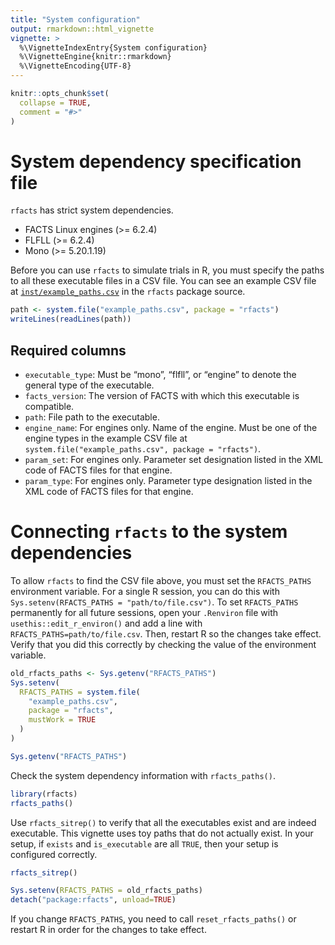 ```yaml
---
title: "System configuration"
output: rmarkdown::html_vignette
vignette: >
  %\VignetteIndexEntry{System configuration}
  %\VignetteEngine{knitr::rmarkdown}
  %\VignetteEncoding{UTF-8}
---
```


```r
knitr::opts_chunk$set(
  collapse = TRUE,
  comment = "#>"
)
```

# System dependency specification file

`rfacts` has strict system dependencies.

* FACTS Linux engines (>= 6.2.4)
* FLFLL (>= 6.2.4)
* Mono (>= 5.20.1.19)

Before you can use `rfacts` to simulate trials in R, you must specify the paths to all these executable files in a CSV file. You can see an example CSV file at [`inst/example_paths.csv`](https://github.com/EliLillyCo/rfacts/blob/main/inst/example_paths.csv) in the `rfacts` package source.

```r
path <- system.file("example_paths.csv", package = "rfacts")
writeLines(readLines(path))
```

## Required columns

* `executable_type`: Must be "mono", "flfll", or "engine" to denote the general type of the executable.
* `facts_version`: The version of FACTS with which this executable is compatible.
* `path`: File path to the executable.
* `engine_name`: For engines only. Name of the engine.
  Must be one of the engine types in the example CSV file at `system.file("example_paths.csv", package = "rfacts")`.
* `param_set`: For engines only. Parameter set designation listed in the XML code of FACTS files for that engine.
* `param_type`: For engines only. Parameter type designation listed in the XML code of FACTS files for that engine.

# Connecting `rfacts` to the system dependencies

To allow `rfacts` to find the CSV file above, you must set the `RFACTS_PATHS` environment variable. For a single R session, you can do this with `Sys.setenv(RFACTS_PATHS = "path/to/file.csv")`. To set `RFACTS_PATHS` permanently for all future sessions, open your `.Renviron` file with `usethis::edit_r_environ()` and add a line with `RFACTS_PATHS=path/to/file.csv`. Then, restart R so the changes take effect. Verify that you did this correctly by checking the value of the environment variable.

```r
old_rfacts_paths <- Sys.getenv("RFACTS_PATHS")
Sys.setenv(
  RFACTS_PATHS = system.file(
    "example_paths.csv",
    package = "rfacts",
    mustWork = TRUE
  )
)
```

```r
Sys.getenv("RFACTS_PATHS")
```

Check the system dependency information with `rfacts_paths()`.

```r
library(rfacts)
rfacts_paths()
```

Use `rfacts_sitrep()` to verify that all the executables exist and are indeed executable. This vignette uses toy paths that do not actually exist. In your setup, if `exists` and `is_executable` are all `TRUE`, then your setup is configured correctly.

```r
rfacts_sitrep()
```

```r
Sys.setenv(RFACTS_PATHS = old_rfacts_paths)
detach("package:rfacts", unload=TRUE)
```

If you change `RFACTS_PATHS`, you need to call `reset_rfacts_paths()` or restart R in order for the changes to take effect.
